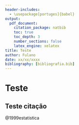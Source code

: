 ```yaml
---
header-includes:
  - \usepackage[portuges]{babel}
output:
  pdf_document:
    citation_package: natbib
    toc: true
    toc_depth: 3
    number_sections: false
    latex_engine: xelatex
title: Teste
author: Fulano
date: xx/xx/xxxx
bibliography: [bibliografia.bib]
---
```


\maketitle

# Teste

## Teste citação

@1999estatistica

\newpage